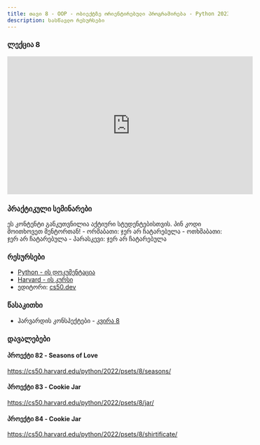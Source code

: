 ```yaml
---
title: თავი 8 - OOP - ობიექტზე ორიენტირებული პროგრამირება - Python 2023F
description: სასწავლო რესურსები
---
```


### ლექცია 8
<iframe width="560" height="315" src="https://www.youtube.com/embed/VYl3JMiQsnM" title="YouTube video player" frameborder="0" allow="accelerometer; autoplay; clipboard-write; encrypted-media; gyroscope; picture-in-picture; web-share" allowfullscreen></iframe>

### პრაქტიკული სემინარები

<Card>
<PinCodeProtectedContent>
    <Locked>
        ეს კონტენტი განკუთვნილია აქტიური სტუდენტებისთვის.
        პინ კოდი მოითხოვეთ მენტორთან!
    </Locked>
    <Unlocked>
        - ორშაბათი: ჯერ არ ჩატარებულა
        - ოთხშაბათი: ჯერ არ ჩატარებულა
        - პარასკევი: ჯერ არ ჩატარებულა
    </Unlocked>
</PinCodeProtectedContent>
</Card>

### რესურსები
- [Python - ის დოკუმენტაცია](https://docs.python.org/3/library/)
- [Harvard - ის კურსი](https://cs50.harvard.edu/python/2022/)
- ედიტორი: [cs50.dev](https://cs50.dev/)

### წასაკითხი
- ჰარვარდის კონსპექტები - [კვირა 8](https://cs50.harvard.edu/python/2022/notes/8/)

### დავალებები

#### პროექტი 82 - Seasons of Love
https://cs50.harvard.edu/python/2022/psets/8/seasons/

#### პროექტი 83 - Cookie Jar
https://cs50.harvard.edu/python/2022/psets/8/jar/

#### პროექტი 84 - Cookie Jar
https://cs50.harvard.edu/python/2022/psets/8/shirtificate/